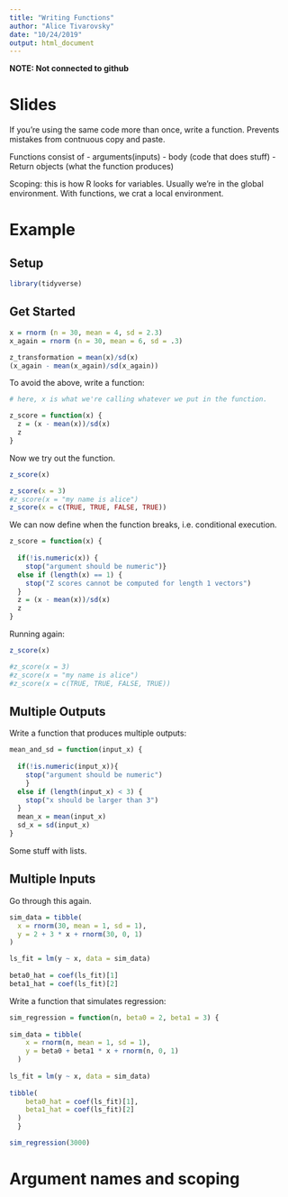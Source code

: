 ```yaml
---
title: "Writing Functions"
author: "Alice Tivarovsky"
date: "10/24/2019"
output: html_document
---
```

**NOTE: Not connected to github**

# Slides

If you're using the same code more than once, write a function. Prevents mistakes from contnuous copy and paste. 

Functions consist of 
- arguments(inputs)
- body (code that does stuff)
- Return objects (what the function produces)
 
 Scoping: this is how R looks for variables. Usually we're in the global environment. With functions, we crat a local environment. 
 
 
# Example 

## Setup 
```r

library(tidyverse)

```

## Get Started 

```r
x = rnorm (n = 30, mean = 4, sd = 2.3)
x_again = rnorm (n = 30, mean = 6, sd = .3)

z_transformation = mean(x)/sd(x)
(x_again - mean(x_again)/sd(x_again))
```

To avoid the above, write a function: 

```r
# here, x is what we're calling whatever we put in the function. 

z_score = function(x) {
  z = (x - mean(x))/sd(x)
  z
}
```

Now we try out the function. 

```r
z_score(x)

z_score(x = 3)
#z_score(x = "my name is alice")
z_score(x = c(TRUE, TRUE, FALSE, TRUE))

```

We can now define when the function breaks, i.e. conditional execution. 

```r
z_score = function(x) {
  
  if(!is.numeric(x)) {
    stop("argument should be numeric")}
  else if (length(x) == 1) {
    stop("Z scores cannot be computed for length 1 vectors")
  }
  z = (x - mean(x))/sd(x)
  z
}
```

Running again: 
```r
z_score(x)

#z_score(x = 3)
#z_score(x = "my name is alice")
#z_score(x = c(TRUE, TRUE, FALSE, TRUE))

```


## Multiple Outputs

Write a function that produces multiple outputs: 

```r

mean_and_sd = function(input_x) {
  
  if(!is.numeric(input_x)){
    stop("argument should be numeric")
    }
  else if (length(input_x) < 3) {
    stop("x should be larger than 3")
  }
  mean_x = mean(input_x)
  sd_x = sd(input_x)
}
```

Some stuff with lists. 

## Multiple Inputs

Go through this again. 

```r
sim_data = tibble(
  x = rnorm(30, mean = 1, sd = 1),
  y = 2 + 3 * x + rnorm(30, 0, 1)
)

ls_fit = lm(y ~ x, data = sim_data)
  
beta0_hat = coef(ls_fit)[1]
beta1_hat = coef(ls_fit)[2]
```


Write a function that simulates regression: 

```r

sim_regression = function(n, beta0 = 2, beta1 = 3) {
  
sim_data = tibble(
    x = rnorm(n, mean = 1, sd = 1),
    y = beta0 + beta1 * x + rnorm(n, 0, 1)
  )
  
ls_fit = lm(y ~ x, data = sim_data)
  
tibble(
    beta0_hat = coef(ls_fit)[1],
    beta1_hat = coef(ls_fit)[2]
  )
  }

sim_regression(3000)
```


# Argument names and scoping 

```r

```

